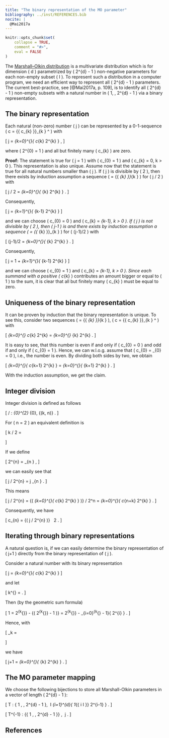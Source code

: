 ```yaml
---
title: "The binary representation of the MO parameter"
bibliography: ../inst/REFERENCES.bib
nocite: |
  @Mai2017a
---
```


```r
knitr::opts_chunk$set(
    collapse = TRUE,
    comment = "#>",
    eval = FALSE
)
```

The [Marshall–Olkin distribution](The-Marshall-Olkin-distribution.html) is a
multivariate distribution which is for dimension \( d \) parametrized by
\( 2^{d} - 1 \) non-negative parameters for each non-empty subset
\( \emptyset \neq I \subseteq {\{ 1 , \ldots, d\}} \).
To represent such a distribution in a computer program, we need an efficient
way to represent all \( 2^{d} - 1 \) parameters.
The current best-practice, see [@Mai2017a, p. 109], is to identify all
\( 2^{d} - 1 \) non-empty subsets with a natural number in
\( 1, \ldots , 2^{d} - 1 \) via a binary representation.


## The binary representation

Each natural (non-zero) number \( j \) can be represented by a 0-1-sequence
\( c = {\{ c_{k} \}}_{k \in \mathbb{N}} \in {\{ 0, 1 \}}^\mathbb{N} \) with

\[
    j
        = \sum_{k=0}^{\infty}{
            c_{k} 2^{k}
        } ,
\]

where \( 2^{0} = 1 \) and all but finitely many \( c_{k} \) are zero.

__Proof:__
The statement is true for \( j = 1 \) with
\( c_{0} = 1 \) and \( c_{k} = 0,\ k > 0 \).
This representation is also unique.
Assume now that the statement is true for all natural numbers
smaller than \( j \).
If \( j \) is divisible by \( 2 \), then there exists by induction assumption a
sequence \( \tilde{c} = {\{ \tilde{c}_{k} \}}_{k \in \mathbb{N}} \)
for \( j / 2 \) with

\[
    j / 2
        = \sum_{k=0}^{\infty}{
            \tilde{c}_{k} 2^{k}
        } .
\]

Consequently,

\[
    j
        = \sum_{k=1}^{\infty}{
            \tilde{c}_{k-1} 2^{k}
        }
\]

and we can choose \( c_{0} = 0 \) and \( c_{k} = \tilde{c}_{k-1},\ k > 0 \).
If \( j \) is not divisible by \( 2 \), then \( j-1 \) is and there exists by
induction assumption a sequence
\( \tilde{c} = {\{ \tilde{c}_{k} \}}_{k \in \mathbb{N}} \) for \( (j-1)/2 \)
with

\[
    (j-1)/2
        = \sum_{k=0}^{\infty}{
            \tilde{c}_{k} 2^{k}
        } .
\]

Consequently,

\[
    j
        = 1 + \sum_{k=1}^{\infty}{
                \tilde{c}_{k-1} 2^{k}
            }
\]

and we can choose \( c_{0} = 1 \) and \( c_{k} = \tilde{c}_{k-1},\ k > 0 \).
Since each summand with a positive \( c_{k} \) contributes an amount bigger or
equal to \( 1 \) to the sum, it is clear that all but finitely many \( c_{k} \)
must be equal to zero.


## Uniqueness of the binary representation

It can be proven by induction that the binary representation is unique.
To see this, consider two sequences
\( \hat{c} = {\{ \hat{c}_{k} \}}_{k \in \mathbb{N}} \),
\( c = {\{ c_{k} \}}_{k \in \mathbb{N}} \in {\{ 0 , 1 \}}^\mathbb{N} \)
with

\[
    \sum_{k=0}^{\infty} c_{k} 2^{k}
        = \sum_{k=0}^{\infty} \hat{c}_{k} 2^{k} .
\]

It is easy to see, that this number is even if and only if \( c_{0} = 0 \) and
odd if and only if \( c_{0} = 1 \).
Hence, we can w.l.o.g. assume that \( c_{0} = \hat{c}_{0} = 0 \), i.e., the
number is even.
By dividing both sides by two, we obtain

\[
    \sum_{k=0}^{\infty}{
            c_{k+1} 2^{k}
        }
        = \sum_{k=0}^{\infty}{
                \hat{c}_{k+1} 2^{k}
            } .
\]

With the induction assumption, we get the claim.


## Integer division

Integer division is defined as follows

\[
  / : \mathbb{N}_{0}^{2} \to \mathbb{N}_{0}, {(k, n)}
    \mapsto \sup{\{ j \in \mathbb{N}_{0} \ :\ j\cdot k \leq n  \}} .
\]

For \( n = 2 \) an equivalent definition is

\[
    k / 2
        = \begin{cases}
            i               &       k = i \cdot 2,\ k\ \text{even or}\ k=0 , \\
            (k-1)/2         &       k\ \text{odd} .
        \end{cases}
\]

If we define

\[
    2^{n}
        = \underbrace{ 2 \cdot \ldots \cdot 2 }_{n\ \text{times}} ,
\]

we can easily see that

\[
    j / 2^{n}
        = j \underbrace{/ 2 / \ldots / 2}_{n\ \text{times}} .
\]

This means

\[
    j / 2^{n}
        = {\left(
                \sum_{k=0}^{\infty}{
                    c_{k} 2^{k}
                }
            \right)} / 2^n
        = \sum_{k=0}^{\infty}{
                c_{n+k} 2^{k}
            } .
\]

Consequently, we have

\[
    c_{n}
        = {( j / 2^{n} )} \ \mathrm{mod}\ 2 .
\]



## Iterating through binary representations

A natural question is, if we can easily determine the binary representation of
\( j+1 \) directly from the binary representation of \( j \).

Consider a natural number with its binary representation

\[
    j
        = \sum_{k=0}^{\infty}{
                c_{k} 2^{k}
            }
\]

and let

\[
    k^{\ast}
        = \min{\{ i \ :\ c_{i} = 0 \}} .
\]

Then (by the geometric sum formula)

\[
    1
        = 2^{k^{\ast}} - {\left( 2^{k^{\ast}} - 1 \right)}
        = 2^{k^{\ast}} - \sum_{i=0}^{k^{\ast} - 1}{ 2^{i} } .
\]

Hence, with

\[
    \tilde{c}_k
        = \begin{cases}
            0       & k < k^{\ast} , \\
            1       & k = k^{\ast} , \\
            c_{k}   & k > k^{\ast} ,
    \end{cases}
\]

we have

\[
    j+1
        = \sum_{k=0}^{\infty}{
                \tilde{c}_{k} 2^{k}
            } .
\]


## The MO parameter mapping

We choose the following bijections to store all Marshall-Olkin parameters in a
vector of length \( 2^{d} - 1 \):

\[
    T 
        : \mathcal{P}{({\{ 1 , \ldots, d \}} \setminus \emptyset)}
            \to \{ 1 , \ldots, 2^{d} - 1 \},
        \ I \mapsto \sum_{i=1}^{d}{
            1_{\{ i \in I \}} 2^{i-1}
        } .
\]

\[
    T^{-1}
        : {\{ 1 , \ldots, 2^{d} - 1 \}}
            \to \mathcal{P}{({\{ 1 , \ldots, d\}} \setminus \emptyset)},
        \ j \mapsto {\{ i \ :\ (j / 2^{i-1}) \ \mathrm{mod}\ 2 = 1 \}} .
\]


## References
